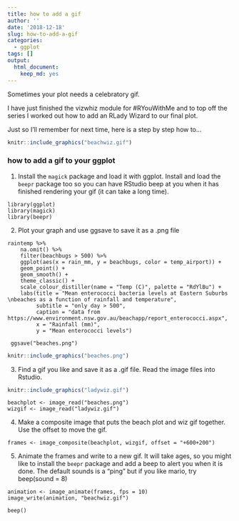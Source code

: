 ```yaml
---
title: how to add a gif
author: ''
date: '2018-12-18'
slug: how-to-add-a-gif
categories: 
  - ggplot
tags: []
output:
  html_document:
    keep_md: yes
---
```


Sometimes your plot needs a celebratory gif. 

I have just finished the vizwhiz module for #RYouWithMe and to top off the series I worked out how to add an RLady Wizard to our final plot. 

Just so I'll remember for next time, here is a step by step how to...

```r
knitr::include_graphics("beachwiz.gif")
```





### how to add a gif to your ggplot

1. Install the `magick` package and load it with ggplot. Install and load the `beepr` package too so you can have RStudio beep at you when it has finished rendering your gif (it can take a long time). 

```
library(ggplot)
library(magick)
library(beepr)
```

2. Plot your graph and use ggsave to save it as a .png file

```
raintemp %>%
    na.omit() %>%
    filter(beachbugs > 500) %>%
    ggplot(aes(x = rain_mm, y = beachbugs, color = temp_airport)) +
    geom_point() +
    geom_smooth() +
    theme_classic() +
    scale_colour_distiller(name = "Temp (C)", palette = "RdYlBu") +
    labs(title = "Mean enterococci bacteria levels at Eastern Suburbs \nbeaches as a function of rainfall and temperature", 
         subtitle = "only day > 500", 
         caption = "data from https://www.environment.nsw.gov.au/beachapp/report_enterococci.aspx", 
         x = "Rainfall (mm)", 
         y = "Mean enterococci levels")
    
 ggsave("beaches.png")
```

```r
knitr::include_graphics("beaches.png")
```

3. Find a gif you like and save it as a .gif file. Read the image files into Rstudio.  

```r
knitr::include_graphics("ladywiz.gif")
```


```
beachplot <- image_read("beaches.png")
wizgif <- image_read("ladywiz.gif")

```


4. Make a composite image that puts the beach plot and wiz gif together. Use the offset to move the gif. 

```
frames <- image_composite(beachplot, wizgif, offset = "+600+200")

```

5. Animate the frames and write to a new gif. It will take ages, so you might like to install the `beepr` package and add a beep to alert you when it is done. The default sounds is a "ping" but if you like mario, try beep(sound = 8)

```
animation <- image_animate(frames, fps = 10)
image_write(animation, "beachwiz.gif")

beep()
```



